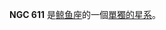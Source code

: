 {{NGCInfoBox|NGCID=NGC 611|發現者=法蘭克·穆勒|發現日期=1886年-月-日|其他編號=|曆元=J2000.0|赤經=33分33秒
|赤緯=-20°7'38"|星座=鲸鱼座|星體=單獨的星系|星等=|表面亮度=|藍等=}}

'''NGC 611''' 是[[鲸鱼座|鲸鱼座]]的一個[[單獨的星系|單獨的星系]]。

{{NGCReference|611}}
{{Catalogs|NGC=611}}

{{Galaxy-stub}}
